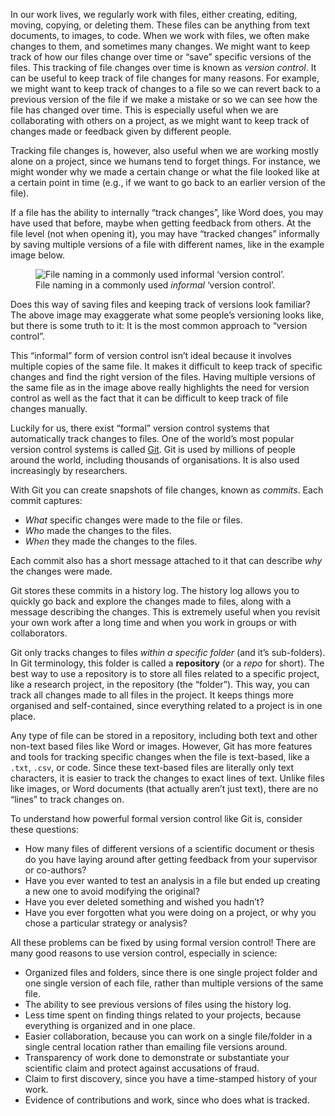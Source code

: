 In our work lives, we regularly work with files, either creating,
editing, moving, copying, or deleting them. These files can be anything
from text documents, to images, to code. When we work with files, we
often make changes to them, and sometimes many changes. We might want to
keep track of how our files change over time or "save" specific versions
of the files. This tracking of file changes over time is known as
*version control*. It can be useful to keep track of file changes for
many reasons. For example, we might want to keep track of changes to a
file so we can revert back to a previous version of the file if we make
a mistake or so we can see how the file has changed over time. This is
especially useful when we are collaborating with others on a project, as
we might want to keep track of changes made or feedback given by
different people.

Tracking file changes is, however, also useful when we are working
mostly alone on a project, since we humans tend to forget things. For
instance, we might wonder why we made a certain change or what the file
looked like at a certain point in time (e.g., if we want to go back to
an earlier version of the file).

If a file has the ability to internally "track changes", like Word does,
you may have used that before, maybe when getting feedback from others.
At the file level (not when opening it), you may have "tracked changes"
informally by saving multiple versions of a file with different names,
like in the example image below.

![File naming in a commonly used *informal* 'version
control'.](/images/informal-version-control.jpg){#fig-informal-version-control
fig-alt="A screenshot of a file explorer showing multiple versions of different files."}

Does this way of saving files and keeping track of versions look
familiar? The above image may exaggerate what some people's versioning
looks like, but there is some truth to it: It is the most common
approach to "version control".

This "informal" form of version control isn't ideal because it involves
multiple copies of the same file. It makes it difficult to keep track of
specific changes and find the right version of the files. Having
multiple versions of the same file as in the image above really
highlights the need for version control as well as the fact that it can
be difficult to keep track of file changes manually.

Luckily for us, there exist "formal" version control systems that
automatically track changes to files. One of the world's most popular
version control systems is called
[Git](https://git-scm.com/book/en/v2/Getting-Started-What-is-Git%3F).
Git is used by millions of people around the world, including thousands
of organisations. It is also used increasingly by researchers.

With Git you can create snapshots of file changes, known as *commits*.
Each commit captures:

-   *What* specific changes were made to the file or files.
-   *Who* made the changes to the files.
-   *When* they made the changes to the files.

Each commit also has a short message attached to it that can describe
*why* the changes were made.

Git stores these commits in a history log. The history log allows you to
quickly go back and explore the changes made to files, along with a
message describing the changes. This is extremely useful when you
revisit your own work after a long time and when you work in groups or
with collaborators.

Git only tracks changes to files *within a specific folder* (and it's
sub-folders). In Git terminology, this folder is called a **repository**
(or a *repo* for short). The best way to use a repository is to store
all files related to a specific project, like a research project, in the
repository (the “folder"). This way, you can track all changes made to
all files in the project. It keeps things more organised and
self-contained, since everything related to a project is in one place.

Any type of file can be stored in a repository, including both text and
other non-text based files like Word or images. However, Git has more
features and tools for tracking specific changes when the file is
text-based, like a `.txt`, `.csv`, or code. Since these text-based files
are literally only text characters, it is easier to track the changes to
exact lines of text. Unlike files like images, or Word documents (that
actually aren't just text), there are no "lines" to track changes on.

To understand how powerful formal version control like Git is, consider
these questions:

-   How many files of different versions of a scientific document or
    thesis do you have laying around after getting feedback from your
    supervisor or co-authors?
-   Have you ever wanted to test an analysis in a file but ended up
    creating a new one to avoid modifying the original?
-   Have you ever deleted something and wished you hadn't?
-   Have you ever forgotten what you were doing on a project, or why you
    chose a particular strategy or analysis?

All these problems can be fixed by using formal version control! There
are many good reasons to use version control, especially in science:

-   Organized files and folders, since there is one single project
    folder and one single version of each file, rather than multiple
    versions of the same file.
-   The ability to see previous versions of files using the history log.
-   Less time spent on finding things related to your projects, because
    everything is organized and in one place.
-   Easier collaboration, because you can work on a single file/folder
    in a single central location rather than emailing file versions
    around.
-   Transparency of work done to demonstrate or substantiate your
    scientific claim and protect against accusations of fraud.
-   Claim to first discovery, since you have a time-stamped history of
    your work.
-   Evidence of contributions and work, since who does what is tracked.
